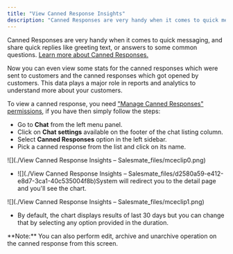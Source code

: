 ```yaml
---
title: "View Canned Response Insights"
description: "Canned Responses are very handy when it comes to quick messaging, and share quick replies like greeting text, or answers to some common questions. [Le..."
---
```


Canned Responses are very handy when it comes to quick messaging, and share quick replies like greeting text, or answers to some common questions. [Learn more about Canned Responses.](https://support.salesmate.io/hc/en-us/articles/360061360832)

Now you can even view some stats for the canned responses which were sent to customers and the canned responses which got opened by customers. This data plays a major role in reports and analytics to understand more about your customers.

To view a canned response, you need ["Manage Canned Responses" permissions](https://support.salesmate.io/hc/en-us/articles/360058438992), if you have then simply follow the steps:

*   Go to **Chat** from the left menu panel.
*   Click on **Chat settings** available on the footer of the chat listing column.
*   Select **Canned Responses** option in the left sidebar.
*   Pick a canned response from the list and click on its name.

![](./View Canned Response Insights – Salesmate_files/mceclip0.png)

*   ![](./View Canned Response Insights – Salesmate_files/d2580a59-e412-e8d7-3ca1-40c535004f8b)System will redirect you to the detail page and you'll see the chart.

![](./View Canned Response Insights – Salesmate_files/mceclip1.png)

*   By default, the chart displays results of last 30 days but you can change that by selecting any option provided in the duration.

<Note>
**Note:** You can also perform edit, archive and unarchive operation on the canned response from this screen.
</Note>